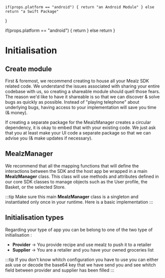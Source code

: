 


    if(props.platform == "android") { return "an Android Module" } else return "a Swift Package"
}

  if(props.platform == "android") { return <AndroidMealzSingletonSample></AndroidMealzSingletonSample>  } else return <IOSMealzSingletonSample></IOSMealzSingletonSample>
}

# Initialisation

## Create module

First & foremost, we recommend creating <Package platform={props.platform}></Package> to house all your Mealz SDK related code.
We understand the issues associated with sharing your entire codebase with us, so creating a shareable module should quell those fears.
The reason we'd like to have it shareable is so that we can discover & solve bugs as quickly as possible.
Instead of "playing telephone" about underlying bugs, having access to your implementation will save you time (& money).

If creating a separate package for the MealzManager creates a circular dependency, it is okay to embed that with your existing code.
We just ask that you at least make your UI code a separate package so that we can advise you (& make updates if necessary).

## MealzManager

We recommend that all the mapping functions that will define the interactions between the SDK and
the host app be wrapped in a main **MealzManager** class.
This class will use methods and attributes defined in our core SDK classes to manage objects such
as the User profile, the Basket, or the selected Store.

:::tip
Make sure this main **MealzManager** class is a singleton and instantiated only once in your runtime.
Here
is a basic implementation
:::

<MealzSingletonSample platform={props.platform}></MealzSingletonSample>



## Initialisation types

Regarding your type of app you can be belong to one of the two type of initialisation :
  - **Provider** -> You provide recipe and use mealz to push it to a retailer 
  - **Supplier** -> You are a retailer and you have your owned groceries list 

:::tip
If you don't know whitch configuration you have to use you can either ask use or decode the base64 key
that we have send you and see whitch field between provider and supplier has been filled
:::



